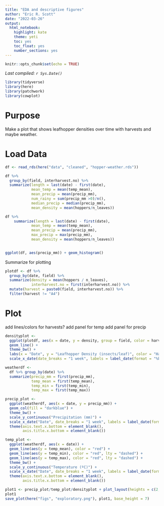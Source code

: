 ```yaml
---
title: "EDA and descriptive figures"
author: "Eric R. Scott"
date: "2022-03-26"
output: 
  html_notebook: 
    highlight: kate
    theme: yeti
    toc: yes
    toc_float: yes
    number_sections: yes
---
```


```r
knitr::opts_chunk$set(echo = TRUE)
```

*Last compiled: `r Sys.Date()`*

```r
library(tidyverse)
library(here)
library(patchwork)
library(cowplot)
```

# Purpose

Make a plot that shows leafhopper densities over time with harvests and maybe weather.

# Load Data

```r
df <- read_rds(here("data", "cleaned", "hopper-weather.rds"))
```

```r
df %>% 
  group_by(field, interharvest.no) %>% 
  summarize(length = last(date) - first(date),
            mean_temp = mean(temp_mean),
            mean_precip = mean(precip_mm),
            num_rainy = sum(precip_mm >0)/n(),
            median_precip = median(precip_mm),
            mean_density = mean(hoppers/n_leaves))

df %>% 
    summarize(length = last(date) - first(date),
            mean_temp = mean(temp_mean),
            mean_precip = mean(precip_mm),
            max_precip = max(precip_mm),
            mean_density = mean(hoppers/n_leaves))
  
```
```r
ggplot(df, aes(precip_mm)) + geom_histogram()
```


Summarize for plotting

```r
plotdf <- df %>% 
  group_by(date, field) %>% 
  summarize(density = mean(hoppers / n_leaves),
            interharvest.no = first(interharvest.no)) %>% 
  mutate(harvest = paste0(field, interharvest.no)) %>% 
  filter(harvest != "A4")
```


# Plot

add lines/colors for harvests?
add panel for temp
add panel for precip

```r
densityplot <-
  ggplot(plotdf, aes(x = date, y = density, group = field, color = harvest)) + 
  geom_line() +
  theme_bw() +
  labs(x = "Date", y = "Leafhopper Density (insects/leaf)", color = "Harvest") +
  scale_x_date(date_breaks = "1 week", labels = label_date(format = "%b %d"))
```

```r
weatherdf <- 
  df %>% group_by(date) %>% 
  summarize(precip_mm = first(precip_mm),
            temp_mean = first(temp_mean),
            temp_min = first(temp_min),
            temp_max = first(temp_max))

precip_plot <- 
  ggplot(weatherdf, aes(x = date, y = precip_mm)) +
  geom_col(fill = "darkblue") +
  theme_bw() +
  scale_y_continuous("Precipitation (mm)") +
  scale_x_date("Date", date_breaks = "1 week", labels = label_date(format = "%b %d")) +
  theme(axis.text.x.bottom = element_blank(),
        axis.title.x.bottom = element_blank())

temp_plot <-
  ggplot(weatherdf, aes(x = date)) +
  geom_line(aes(y = temp_mean), color = "red") +
  geom_line(aes(y = temp_min), color = "red", lty = "dashed") +
  geom_line(aes(y = temp_max), color = "red", lty = "dashed") +
  theme_bw() +
  scale_y_continuous("Temperature (ºC)") +
  scale_x_date("Date", date_breaks = "1 week", labels = label_date(format = "%b %d")) +
  theme(axis.text.x.bottom = element_blank(),
        axis.title.x.bottom = element_blank())
```
```r
plot1 <- precip_plot/temp_plot/densityplot + plot_layout(heights = c(2,2,4))
plot1
save_plot(here("figs", "exploratory.png"), plot1, base_height = 7)
```


